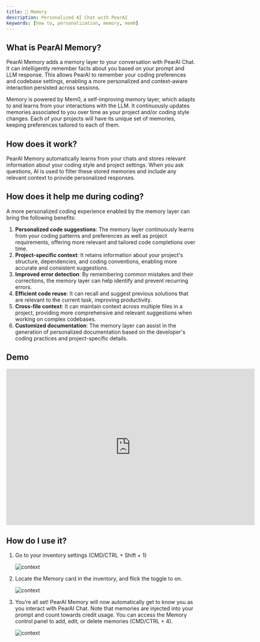 ```yaml
---
title: 🧠 Memory
description: Personalized AI Chat with PearAI
keywords: [how to, personalization, memory, mem0]
---
```


## What is PearAI Memory?
PearAI Memory adds a memory layer to your conversation with PearAI Chat. It can intelligently remember facts about you based on your prompt and LLM response. This allows PearAI to remember your coding preferences and codebase settings, enabling a more personalized and context-aware interaction persisted across sessions.

Memory is powered by Mem0, a self-improving memory layer, which adapts to and learns from your interactions with the LLM. It continuously updates memories associated to you over time as your project and/or coding style changes. Each of your projects will have its unique set of memories, keeping preferences tailored to each of them.

## How does it work?
PearAI Memory automatically learns from your chats and stores relevant information about your coding style and project settings. When you ask questions, AI is used to filter these stored memories and include any relevant context to provide personalized responses.

## How does it help me during coding?
A more personalized coding experience enabled by the memory layer can bring the following benefits:

1. **Personalized code suggestions**: The memory layer continuously learns from your coding patterns and preferences as well as project requirements, offering more relevant and tailored code completions over time.
2. **Project-specific context**: It retains information about your project's structure, dependencies, and coding conventions, enabling more accurate and consistent suggestions.
3. **Improved error detection**: By remembering common mistakes and their corrections, the memory layer can help identify and prevent recurring errors.
4. **Efficient code reuse**: It can recall and suggest previous solutions that are relevant to the current task, improving productivity.
5. **Cross-file context**: It can maintain context across multiple files in a project, providing more comprehensive and relevant suggestions when working on complex codebases.
6. **Customized documentation**: The memory layer can assist in the generation of personalized documentation based on the developer's coding practices and project-specific details.

## Demo
<div style={{textAlign: 'center'}}>
  <iframe
    width="660"
    height="415"
    src="https://www.youtube.com/embed/kLYhV0Fu3xY"
    title="YouTube video player"
    frameborder="0"
    allow="accelerometer; autoplay; clipboard-write; encrypted-media; gyroscope; picture-in-picture"
    allowfullscreen>
  </iframe>
</div>

## How do I use it?
1. Go to your inventory settings (CMD/CTRL + Shift + 1)
    <div style={{textAlign: 'center'}}>

    ![context](../../static/img/inventory.webp)

    </div>

2. Locate the Memory card in the inventory, and flick the toggle to on.
    <div style={{textAlign: 'center'}}>

    ![context](../../static/img/memorycard.webp)

    </div>
3. You’re all set! PearAI Memory will now automatically get to know you as you interact with PearAI Chat. Note that memories are injected into your prompt and count towards credit usage. You can access the Memory control panel to add, edit, or delete memories (CMD/CTRL + 4).
    <div style={{textAlign: 'center'}}>
    
    ![context](../../static/img/memorycontrolpanel.webp)

    </div>